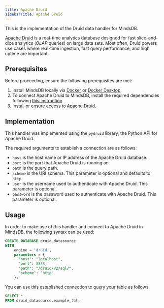 ```yaml
---
title: Apache Druid
sidebarTitle: Apache Druid
---
```


This is the implementation of the Druid data handler for MindsDB.

[Apache Druid](https://druid.apache.org/docs/latest/design) is a real-time analytics database designed for fast slice-and-dice analytics (_OLAP_ queries) on large data sets. Most often, Druid powers use cases where real-time ingestion, fast query performance, and high uptime are important.

## Prerequisites

Before proceeding, ensure the following prerequisites are met:

1. Install MindsDB locally via [Docker](/setup/self-hosted/docker) or [Docker Desktop](/setup/self-hosted/docker-desktop).
2. To connect Apache Druid to MindsDB, install the required dependencies following [this instruction](/setup/self-hosted/docker#install-dependencies).
3. Install or ensure access to Apache Druid.

## Implementation

This handler was implemented using the `pydruid` library, the Python API for Apache Druid.

The required arguments to establish a connection are as follows:

* `host` is the host name or IP address of the Apache Druid database.
* `port` is the port that Apache Druid is running on.
* `path` is the query path.
* `scheme` is the URI schema. This parameter is optional and defaults to `http`.
* `user` is the username used to authenticate with Apache Druid. This parameter is optional.
* `password` is the password used to authenticate with Apache Druid. This parameter is optional.

## Usage

In order to make use of this handler and connect to Apache Druid in MindsDB, the following syntax can be used:

```sql
CREATE DATABASE druid_datasource
WITH
    engine = 'druid',
    parameters = {
      "host": "localhost",
      "port": 8888,
      "path": "/druid/v2/sql/",
      "scheme": "http"
    };
```

You can use this established connection to query your table as follows:

```sql
SELECT *
FROM druid_datasource.example_tbl;
```
